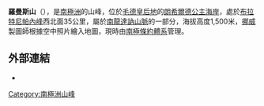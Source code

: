 {{Coord|71|31|S|24|0|E||display=title}}

'''羅曼斯山'''（{{lang-nn|Romnæsfjellet}}），是[[南極洲|南極洲]]的山峰，位於[[毛德皇后地|毛德皇后地]]的[[朗希爾德公主海岸|朗希爾德公主海岸]]，處於[[布拉特尼帕內峰|布拉特尼帕內峰]]西北面35公里，屬於[[南龍達訥山脈|南龍達訥山脈]]的一部分，海拔高度1,500米，[[挪威|挪威]]製圖師根據空中照片繪入地圖，現時由[[南極條約體系|南極條約體系]]管理。

==外部連結==
* {{usgs-gazetteer}}

{{Antarctica-geo-stub}}
[[Category:南極洲山峰|Category:南極洲山峰]]